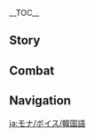 {{CharacterTabs}}
{{LanguageTabs}}
{{Stub|1={{Meta/VO|rm=1}}<br>Check Korean romanization for: ''Opening Treasure Chest: I'', ''Opening Treasure Chest: II'', ''Opening Treasure Chest: III''.}}
__TOC__
==Story==
{{VO/Story
|character           = Mona
|language            = ko
|name                = 모나

|vo_01_01_title      = 첫 만남…
|vo_01_01_subtitle   = Hello
|vo_01_01_file       = VO_{language}{character} Hello.ogg
|vo_01_01_tx         = 내 이름은 아스트로지스트・모나・메기스토스, 「위대한 점성술사 모나」라는 뜻이야. 나한테 점괘를 보려면 내 이름쯤은 기억해 주는 게 기본적인 예의지… 그리고 막힘없이 한 번에 쭉 읊어야 해!
|vo_01_01_rm         = 
|vo_02_01_title      = 잡담・점괘
|vo_02_01_subtitle   = Chat: Astrology
|vo_02_01_file       = VO_{language}{character} Chat - Astrology.ogg
|vo_02_01_tx         = 정해진 운명을 정확히 보여주는 게 바로 점괘야. 지나친 수식은 오해를 살 뿐이지
|vo_02_01_rm         = 
|vo_02_02_title      = 잡담・삶
|vo_02_02_subtitle   = Chat: Life
|vo_02_02_file       = VO_{language}{character} Chat - Life.ogg
|vo_02_02_tx         = 물욕을 억제하는 건 점성술사 수행의 일부야. 소박하게 살아야만 세상의 진리를 엿볼 수 있어
|vo_02_02_rm         = 
|vo_02_03_title      = 잡담・운명
|vo_02_03_subtitle   = Chat: Fate
|vo_02_03_file       = VO_{language}{character} Chat - Fate.ogg
|vo_02_03_tx         = 바꿀 수 없고, 거스를 수 없고, 받아들일 수밖에 없어서 운명인 거지
|vo_02_03_rm         = 
|vo_03_01_title      = 비가 올 때…
|vo_03_01_subtitle   = When It Rains
|vo_03_01_file       = VO_{language}{character} When It Rains.ogg
|vo_03_01_tx         = 이렇게 비가 많이 오면… 별빛도 안 보이고, 수점반도 흐릿해져
|vo_03_01_rm         = 
|vo_03_02_title      = 번개가 칠 때…
|vo_03_02_subtitle   = When Thunder Strikes
|vo_03_02_file       = VO_{language}{character} When Thunder Strikes.ogg
|vo_03_02_tx         = 이 벼락은… 도대체 어느 별하늘에서 내리치는 걸까?
|vo_03_02_rm         = 
|vo_03_03_title      = 눈이 올 때…
|vo_03_03_subtitle   = When It Snows
|vo_03_03_file       = VO_{language}{character} When It Snows.ogg
|vo_03_03_tx         = 깨끗한 눈이 녹으면 수점반에 물로 쓰기 딱 좋아
|vo_03_03_rm         = 
|vo_03_04_title      = 햇살이 좋을 때…
|vo_03_04_subtitle   = When the Sun Is Out
|vo_03_04_file       = VO_{language}{character} When the Sun Is Out.ogg
|vo_03_04_tx         = 흐음~ 점을 치지 않아도 느낄 수 있는 좋은 날씨야
|vo_03_04_rm         = 
|vo_04_01_title      = 아침 인사…
|vo_04_01_subtitle   = Good Morning
|vo_04_01_file       = VO_{language}{character} Good Morning.ogg
|vo_04_01_tx         = 타이밍이 안 좋네, 새벽의 계명성이 방금 막 사라졌거든…. 아침밥? 버, 벌써 먹었지
|vo_04_01_rm         = 
|vo_04_02_title      = 점심 인사…
|vo_04_02_subtitle   = Good Afternoon
|vo_04_02_file       = VO_{language}{character} Good Afternoon.ogg
|vo_04_02_tx         = 벌써 점심이네. 뭐 좀 먹으러 가자, 응? 나… 난 샐러드면 돼. 소박한 삶은… 점성술사 수행의 일환이니까!
|vo_04_02_rm         = 
|vo_04_03_title      = 저녁 인사…
|vo_04_03_subtitle   = Good Evening
|vo_04_03_file       = VO_{language}{character} Good Evening.ogg
|vo_04_03_tx         = 밤이 됐네. 이제 곧 점을 칠 수 있겠어…. 으음, 내가 어제 원고를 썼던가…?
|vo_04_03_rm         = 
|vo_04_04_title      = 굿나잇…
|vo_04_04_subtitle   = Good Night
|vo_04_04_file       = VO_{language}{character} Good Night.ogg
|vo_04_04_tx         = 벌써 시간이 이렇게 됐는데 내일까지인 원고를 아직 시작도 안 했어…. 뭐? 자러 간다고? 힝… 나도 졸린데…
|vo_04_04_rm         = 
|vo_05_01_title      = 모나 자신에 대해…
|vo_05_01_subtitle   = About {character}
|vo_05_01_file       = VO_{language}{character} About {character}.ogg
|vo_05_01_tx         = 사람들이 직면하게 될 운명을 정확하게 알려주는 게 바로 점성술사의 일이야. 나 역시 그렇게 하고 있지만… 어떤 사람들은 그걸 받아들이려 하지 않아
|vo_05_01_rm         = 
|vo_06_01_title      = 우리에 대해・업무
|vo_06_01_subtitle   = About Us: Work
|vo_06_01_file       = VO_{language}{character} About Us - Work.ogg
|vo_06_01_tx         = 왜 점괘로 돈을 안 벌고 원고를 쓰는 거냐고?… 난 모라를 버는 것 따위에 「수점술」을 쓰지 않아… 그것 때문에 「수점술」을 배운 것도 아니고
|vo_06_01_rm         = 
|vo_06_02_title      = 우리에 대해・나의 운명
|vo_06_02_subtitle   = About Us: My Fate
|vo_06_02_file       = VO_{language}{character} About Us - My Fate.ogg
|vo_06_02_tx         = 나야 모르지. 부득이한 경우가 아니면 점성술사는 자신의 운명을 점치지 않아. 할망구가 이런 행동은 운명의 모순을 초래할 수도 있어서 무지 위험하다고 했어
|vo_06_02_rm         = 
|vo_06_03_title      = 우리에 대해・너의 운명
|vo_06_03_subtitle   = About Us: Your Fate
|vo_06_03_file       = VO_{language}{character} About Us - Your Fate.ogg
|vo_06_03_tx         = 넌 이 세계 사람이 아니라서 정확히 예언해 줄 수 없어. 다만 네가 가야 할 길이 아직 멀었다는 것만은 알려줄게
|vo_06_03_rm         = 
|vo_07_01_title      = 「신의 눈」에 대해・단점
|vo_07_01_subtitle   = About the Vision: Disdain
|vo_07_01_file       = VO_{language}{character} About the Vision - Disdain.ogg
|vo_07_01_tx         = 내가 막 「신의 눈」을 얻었을 때, 그 할망구는 능청스럽게도 「진실을 추구하는 마음이 영원하길」이라고 말했었지. 그런데 몸에 물만 잔뜩 튀고 「수점술」에 아무 쓸모도 없더라고…
|vo_07_01_rm         = 
|vo_07_02_title      = 「신의 눈」에 대해・가치
|vo_07_02_subtitle   = About the Vision: Value
|vo_07_02_file       = VO_{language}{character} About the Vision - Value.ogg
|vo_07_02_tx         = 그나저나 「신의 눈」을 장신구처럼 몸에 달고 다니는 건 딱히 상관없어. 이것도 그 쪼잔한 할망구가 나한테 처음으로 준 「교구」인 셈이니까
|vo_07_02_rm         = 
|vo_07_03_title      = 하고 싶은 이야기…
|vo_07_03_subtitle   = Something to Share
|vo_07_03_file       = VO_{language}{character} Something to Share.ogg
|vo_07_03_tx         = 「운명의 자리」라고 들어봤어? 점성술사는 별하늘에 비친 「신의 눈」을 가진 자의 운명이 바로 「운명의 자리」라고 생각해. 과거와 현재, 미래의 모든 것이 그 안에 보이지
|vo_07_03_rm         = 
|vo_07_04_title      = 흥미있는 일…
|vo_07_04_subtitle   = Interesting Things
|vo_07_04_file       = VO_{language}{character} Interesting Things.ogg
|vo_07_04_tx         = 네 옆에 있는 이 녀석은 대체 어디서 온 거야? 어떤 방법을 써봐도 운명의 흔적조차 찾을 수가 없어…<br>아? 너도 모른다고?
|vo_07_04_rm         = 
|vo_08_01_title      = 진에 대해…
|vo_08_01_subtitle   = About [[Jean]]
|vo_08_01_file       = VO_{language}{character} About Jean.ogg
|vo_08_01_tx         = 그 페보니우스 기사단의 단장 대행? 그녀의 「운명의 자리」는 「새끼사자자리」로 힘과 너무 일찍 떠맡은 책임을 상징해. 「수사자」는 일찍이 무리에서 떠났지만, 그녀는 사자떼의 영광을 물려받을 때까지 계속 성장할 거야
|vo_08_01_rm         = 
|vo_08_02_title      = 알베도에 대해…
|vo_08_02_subtitle   = About [[Albedo]]
|vo_08_02_file       = VO_{language}{character} About Albedo.ogg
|vo_08_02_tx         = 알베도? 아…난 그가 부러워…자질구레한 일들에 신경 끄고 연구에만 몰두할 수 있잖아. 정말 멋진 삶이야. 그 할망구가 조금만 정상이었다면 나도 그런 생활을 할 수 있었을 텐데…
|vo_08_02_rm         = 
|vo_08_03_title      = 클레에 대해…
|vo_08_03_subtitle   = About [[Klee]]
|vo_08_03_file       = VO_{language}{character} About Klee.ogg
|vo_08_03_tx         = 앨리스 씨의 딸 말하는 거지? 그 애는 페보니우스 기사단에서 살면서 알베도의 보살핌도 받고 있지…글쎄, 역시 그녀의 「운명의 자리」답달까. 행운을 상징하는 「네 잎 클로버」거든. 부러워…<br>아, 나한테도 그런 행운이 있었다면 그 할망구를 만나지 않았겠지
|vo_08_03_rm         = 
|vo_08_04_title      = 다이루크에 대해…
|vo_08_04_subtitle   = About [[Diluc]]
|vo_08_04_file       = VO_{language}{character} About Diluc.ogg
|vo_08_04_tx         = 다이루크・라겐펜더, 그의 「운명의 자리」는 「밤올빼미」야. 어두운 밤의 경계와 고독한 감시를 상징하지. 그가 인정하는 밝은 대낮이 오기 전까지 그는 계속 홀로 나아가게 될 거야.<br>잠깐, 「밤올빼미」가 부유함을 상징하던가?
|vo_08_04_rm         = 
|vo_08_05_title      = 케이아에 대해…
|vo_08_05_subtitle   = About [[Kaeya]]
|vo_08_05_file       = VO_{language}{character} About Kaeya.ogg
|vo_08_05_tx         = 케이아・알베리히? 그의 「공작깃털자리」는 고귀함과 「화려한 기만」을 상징해. 그는 이미 과거를 끊어냈다고 생각하겠지만, 운명의 그날이 오면 반드시 자기만의 선택을 해야 할 거야
|vo_08_05_rm         = 
|vo_08_06_title      = 리사에 대해…
|vo_08_06_subtitle   = About [[Lisa]]
|vo_08_06_file       = VO_{language}{character} About Lisa.ogg
|vo_08_06_tx         = 그녀의 「운명의 자리」는 「모래시계」로 지식, 시간 그리고 등가교환을 상징해. 모래알이 떨어지면 시간…혹은 생명이 한순간에 사라지지. 모래알이 흘러내리는 걸 멈추려면 모래시계를 눕혀서 영원히 멈추게 하는 수밖에 없어. 쉽게 말하면…온갖 방법을 써서 게으름을 피우는 거야
|vo_08_06_rm         = 
|vo_08_07_title      = 벤티에 대해…
|vo_08_07_subtitle   = About [[Venti]]
|vo_08_07_file       = VO_{language}{character} About Venti.ogg
|vo_08_07_tx         = 벤티? 그 온종일 놀고먹는 음유시인? 그한테 뭐 재밌는 게 있겠어? 한번 점쳐볼게…<br>어? 수점반이 왜…아무것도 안 보여. 바, 바람이 불어서 눈을 못 뜨겠어! 내 모자! 오, 옷이 날아가겠어! 멈춰! 안 해! 안 한다고!
|vo_08_07_rm         = 
|vo_09_01_title      = 모나에 대해 알기・첫 번째
|vo_09_01_subtitle   = More About {character}: I
|vo_09_01_file       = VO_{language}{character} More About {character} - 01.ogg
|vo_09_01_tx         = 수다 떨고 싶다고? 으음, 난 이렇게 시간 낭비하는 걸 좋아하지 않아. 그리고 아직 써야 할 원고가 많이 남았는걸… 음, 하지만 말동무가 너라면 안될 것도 없지. 하핫, 그냥 기분전환이라고 생각하자!
|vo_09_01_rm         = 
|vo_09_02_title      = 모나에 대해 알기・두 번째
|vo_09_02_subtitle   = More About {character}: II
|vo_09_02_file       = VO_{language}{character} More About {character} - 02.ogg
|vo_09_02_tx         = 점괘로 벌어들이는 수입…? 감히 돈 같은 「그런」… 걸로! 점성술을 평가하려고 하다니, 잘 들어! 내 「수점술」은 이 티바트 대륙에서 진짜 운명을 엿볼 수 있는 유일한 점술이라구! 모라나 보석 따위론 「운명」의 가치를 잴 수 없어! 그러니까 이런 바보 같은 질문은 그만해!
|vo_09_02_rm         = 
|vo_09_03_title      = 모나에 대해 알기・세 번째
|vo_09_03_subtitle   = More About {character}: III
|vo_09_03_file       = VO_{language}{character} More About {character} - 03.ogg
|vo_09_03_tx         = 내 점술? 어차피 말해도 모를 걸? 흥, 하지만…설명 정도는 해줄 수 있지.<br>내가 사용하는 「수점술」이란 건 수면에 비친 별하늘의 환상을 보고 추론하는 점술이야. 물속의 환상으로 거짓된 하늘을 비추어 세상의 진실을 엿보는 거지. 이건 그 할망구가 제대로 낸 유일한 연구 성과야
|vo_09_03_rm         = 
|vo_09_04_title      = 모나에 대해 알기・네 번째
|vo_09_04_subtitle   = More About {character}: IV
|vo_09_04_file       = VO_{language}{character} More About {character} - 04.ogg
|vo_09_04_tx         = 아스트로지스트・모나・메기스토스. 이건 전에 그 할망구랑 내가 함께 정한 이름이야. 그녀는 날 가끔 「메기」라고 불러. 자주 쓰는 「모나」와는 다르게 애칭 같은 느낌이랄까…야! 넌 그렇게 부르면 안 돼! 부끄럽단 말이야!…아, 괜히 알려줬어!
|vo_09_04_rm         = 
|vo_09_05_title      = 모나에 대해 알기・다섯 번째
|vo_09_05_subtitle   = More About {character}: V
|vo_09_05_file       = VO_{language}{character} More About {character} - 05.ogg
|vo_09_05_tx         = 점술가에겐 한 가지 금기사항이 있어, 점괘를 말할 땐 예언 외에 어떠한 조언도 하지 않는다. 내가 다른 사람의 「운명」에 빠지지 않기 위해서지. 하지만 네 점괘를 보는 거라면 이 「금기」는 지킬 필요 없어.<br>왜냐면 우리의 「운명」은 이미 얽혀 있거든
|vo_09_05_rm         = 
|vo_10_01_title      = 모나의 취미…
|vo_10_01_subtitle   = {character}'s Hobbies
|vo_10_01_file       = VO_{language}{character} Hobbies.ogg
|vo_10_01_tx         = 내 취미? 별하늘을 올려다보는 거야. 지나치게 현실적인 이 세상에선 모두 별하늘을 올려다볼 필요가 있어. 하물며 난 점성술사이기도 하잖아
|vo_10_01_rm         = 
|vo_10_02_title      = 모나의 고민…
|vo_10_02_subtitle   = {character}'s Troubles
|vo_10_02_file       = VO_{language}{character} Troubles.ogg
|vo_10_02_tx         = 도구 수선비에 예약한 천문관측기 잔금도 내야 하고, 학술지 구독비도 아직 안 냈는데, 다음달 집세까지…어떤 걸 먼저 내야 하지? 역시…천문관측기 잔금부터 내는 게 좋겠어. 안 그럼 완판될지도 몰라…
|vo_10_02_rm         = 
|vo_10_03_title      = 좋아하는 음식…
|vo_10_03_subtitle   = Favorite Food
|vo_10_03_file       = VO_{language}{character} Favorite Food.ogg
|vo_10_03_tx         = 샐러드, 샐러드는 이 세상 최고의 음식이야. 재료도 싸고, 만들기도 쉽고, 배도 부르고. 게다가 먹기도 편하잖아. 원고를 쓰거나 도구를 고칠 때 빨리 먹어 치울 수 있거든
|vo_10_03_rm         = 
|vo_10_04_title      = 싫어하는 음식…
|vo_10_04_subtitle   = Least Favorite Food
|vo_10_04_file       = VO_{language}{character} Least Favorite Food.ogg
|vo_10_04_tx         = 음…비싸고 먹기 불편한 음식. 왜냐면, 으음…모라로 불필요한 식욕을 채우는 건 저속하고 위험하기 때문이야
|vo_10_04_rm         = 

<!-- Receiving a Gift -->
|vo_11_01_title      = 선물 획득・첫 번째
|vo_11_01_subtitle   = Receiving a Gift: I
|vo_11_01_file       = VO_{language}{character} Receiving a Gift - 01.ogg
|vo_11_01_tx         = 아, 잘 먹었다&mdash;&mdash;널 알게 된 게 이렇게 좋은 일일 줄이야
|vo_11_01_rm         = 
|vo_11_02_title      = 선물 획득・두 번째
|vo_11_02_subtitle   = Receiving a Gift: II
|vo_11_02_file       = VO_{language}{character} Receiving a Gift - 02.ogg
|vo_11_02_tx         = 다시 한번 확인할게. 정말… 네가 사는 거지?
|vo_11_02_rm         = 
|vo_11_03_title      = 선물 획득・세 번째
|vo_11_03_subtitle   = Receiving a Gift: III
|vo_11_03_file       = VO_{language}{character} Receiving a Gift - 03.ogg
|vo_11_03_tx         = 딱히 까다롭게 굴려는 건 아니야. 그냥… 음… 아직 배가 안 불러
|vo_11_03_rm         = 
|vo_12_01_title      = 생일…
|vo_12_01_subtitle   = Birthday
|vo_12_01_file       = VO_{language}{character} Birthday.ogg
|vo_12_01_tx         = 생일 축하해. 이 주머니를 줄게. 이 안엔 어려운 고비를 극복하는 데 도움이 될만한 「조언」이 들어있어. 급하게 열려고 하지 마. 앞으로 1년 안에 이 주머니가 스스로 열릴 날이 올 거야
|vo_12_01_rm         = 
|vo_13_01_title      = 돌파의 느낌・기
|vo_13_01_subtitle   = Feelings About Ascension: Intro
|vo_13_01_file       = VO_{language}{character} Feelings About Ascension -  01.ogg
|vo_13_01_tx         = 역시 이렇게 될 운명이었어. 난 진작 알고 있었다고
|vo_13_01_rm         = 
|vo_13_02_title      = 돌파의 느낌・승
|vo_13_02_subtitle   = Feelings About Ascension: Building Up
|vo_13_02_file       = VO_{language}{character} Feelings About Ascension -  02.ogg
|vo_13_02_tx         = …조금만 더 가면 세상의 진실을 찾을 수 있을까?
|vo_13_02_rm         = 
|vo_13_03_title      = 돌파의 느낌・전
|vo_13_03_subtitle   = Feelings About Ascension: Climax
|vo_13_03_file       = VO_{language}{character} Feelings About Ascension -  03.ogg
|vo_13_03_tx         = 거짓된 하늘, 별하늘 아래의 운명은 이미 정해져 있었어
|vo_13_03_rm         = 
|vo_13_04_title      = 돌파의 느낌・결
|vo_13_04_subtitle   = Feelings About Ascension: Conclusion
|vo_13_04_file       = VO_{language}{character} Feelings About Ascension -  04.ogg
|vo_13_04_tx         = 물속의 그림자, 잔잔한 물결 속에 계명성이 솟아오르는 게 보여
|vo_13_04_rm         = 
|vo_13_04_tl         = 
}}

==Combat==
{{Combat VO
|character           = Mona
|language            = ko
|skill_1_tx          = 수중 환원
|skill_1_rm          = 
|skill_2_tx          = …운명의 허영
|skill_2_rm          = 
|skill_3_tx          = 운명이여 물에 비쳐라
|skill_3_rm          = 
|burst_1_tx          = 운명이여 드러나거라
|burst_1_rm          = 
|burst_2_tx          = 이걸로 운명은 정해졌다
|burst_2_rm          = 
|burst_3_tx          = 천명은 거스를 수 없어
|burst_3_rm          = 
|sprint-s_1_file     = Sprint Start 01,Sprint Start 02,Sprint Start 03
|glider_1_tx         = 이러면 별하늘을 더 잘 볼 수 있겠지…
|glider_1_rm         = 
|glider_2_file       = Deploying Wind Glider 02,Deploying Wind Glider 03

|chest_1_tx          = 앞으로도 계속 이렇게 좋은 일이 있었으면 좋겠네…
|chest_1_rm          = 
|chest_2_tx          = 방세랑 식비를 댈 수 있겠어!
|chest_2_rm          = 
|chest_3_tx          = 우와… 보물을 찾아서 너무 좋아…
|chest_3_rm          = 
|low-hp_1_tx         = 판단할 수 없어…
|low-hp_1_rm         = 
|low-hp_2_tx         = 얄궂은 운명인 건가…
|low-hp_2_rm         = 
|low-hp_3_tx         = 여긴… 내 점괘 범위가 아닌데!
|low-hp_3_rm         = 

|ally-low-hp_1_tx    = 더 버텼다간 쓰러질 거야
|ally-low-hp_1_rm    = 
|ally-low-hp_2_tx    = 여긴 네 운명의 종착점이 아니야
|ally-low-hp_2_rm    = 

|fallen_1_tx         = 별하늘이… 어두워…
|fallen_1_rm         = 
|fallen_2_tx         = 거역할 수 없는… 운명…
|fallen_2_rm         = 
|fallen_3_tx         = 추산은 끝났어…
|fallen_3_rm         = 
|hit-l_1_file        = Light Hit Taken 02
|hit-l_1_tx          = 귀찮게 하네
|hit-l_1_rm          = 
|hit-l_2_file        = Light Hit Taken 01,Light Hit Taken 03,Light Hit Taken 04,Light Hit Taken 05,Light Hit Taken 06
|hit-h_1_file        = Heavy Hit Taken 02
|hit-h_1_tx          = 나한테서… 떨어져!
|hit-h_1_rm          = 
|hit-h_2_file        = Heavy Hit Taken 01,Heavy Hit Taken 03,Heavy Hit Taken 04,Heavy Hit Taken 05,Heavy Hit Taken 06
|join_1_tx           = 이건 운명이야
|join_1_rm           = 
|join_2_tx           = 어쩔 수 없네
|join_2_rm           = 
|join_3_tx           = 못별들은 모두 내 손바닥 안에…
|join_3_rm           = 
|idle_1_file         = Standby 01, Standby 02
|atk-l_1_file        = Light Attack 01,Light Attack 02,Light Attack 03,Light Attack 04,Light Attack 05,Light Attack 06,Light Attack 07
|atk-m_1_file        = Mid Attack 01,Mid Attack 02,Mid Attack 03
|atk-h_1_file        = Heavy Attack 01,Heavy Attack 02,Heavy Attack 03
|climb_1_file        = Climbing 01,Climbing 02,Climbing 03,Climbing 04,Climbing 05
|climb-b_1_file      = Climbing Breath 01,Climbing Breath 02,Climbing Breath 03
|jump_1_file         = Jumping 01,Jumping 02,Jumping 03,Jumping 04,Jumping 05
}}

==Navigation==
{{Character Navbox|VO-KO}}

[[ja:モナ/ボイス/韓国語]]
